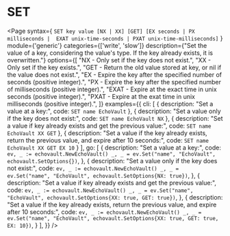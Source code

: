 # SET

<Page
  syntax={
  `SET key value [NX | XX] [GET] [EX seconds | PX milliseconds | 
EXAT unix-time-seconds | PXAT unix-time-milliseconds]`
  }
  module={'generic'}
  categories={['write', 'slow']}
  description={"Set the value of a key, considering the value's type. If the key already exists, it is overwritten."}
  options={[
    "NX - Only set if the key does not exist.",
    "XX - Only set if the key exists.",
    "GET - Return the old value stored at key, or nil if the value does not exist.",
    "EX - Expire the key after the specified number of seconds (positive integer).",
    "PX - Expire the key after the specified number of milliseconds (positive integer).",
    "EXAT - Expire at the exact time in unix seconds (positive integer).",
    "PXAT - Expire at the exat time in unix milliseconds (positive integer).",
  ]}
  examples={{
    cli: [
    {
      description: "Set a value at a key:",
      code: `SET name EchoVault`
    },
    {
      description: "Set a value only if the key does not exist:",
      code: `SET name EchoVault NX`
    },
    {
      description: "Set a value if key already exists and get the previous value:",
      code: `SET name EchoVault XX GET`
    },
    {
      description: "Set a value if the key already exists, return the previous value, and expire after 10 seconds:",
      code: `SET name EchoVault XX GET EX 10`
    }
    ],
    go: [
    {
      description: "Set a value at a key:",
      code: `ev, _ := echovault.NewEchoVault()
_, _ = ev.Set("name", "EchoVault", echovault.SetOptions{})`,
    },
    {
      description: "Set a value only if the key does not exist:",
      code: `ev, _ := echovault.NewEchoVault()
_, _ = ev.Set("name", "EchoVault", echovault.SetOptions{NX: true})`,
    },
    {
      description: "Set a value if key already exists and get the previous value:",
      code: `ev, _ := echovault.NewEchoVault()
_, _ = ev.Set("name", "EchoVault", echovault.SetOptions{XX: true, GET: true})`,
    },
    {
      description: "Set a value if the key already exists, return the previous value, and expire after 10 seconds:",
      code: `ev, _ := echovault.NewEchoVault()
_, _ = ev.Set("name", "EchoVault", echovault.SetOptions{XX: true, GET: true, EX: 10})`,
    }
    ],
  }}
/>
